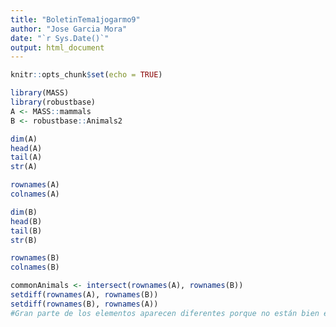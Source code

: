 ```yaml
---
title: "BoletinTema1jogarmo9"
author: "Jose Garcia Mora"
date: "`r Sys.Date()`"
output: html_document
---
```


```r
knitr::opts_chunk$set(echo = TRUE)
```

```r
library(MASS)
library(robustbase)
A <- MASS::mammals
B <- robustbase::Animals2

dim(A)
head(A)
tail(A)
str(A)

rownames(A)
colnames(A)

dim(B)
head(B)
tail(B)
str(B)

rownames(B)
colnames(B)

commonAnimals <- intersect(rownames(A), rownames(B))
setdiff(rownames(A), rownames(B))
setdiff(rownames(B), rownames(A))
#Gran parte de los elementos aparecen diferentes porque no están bien escritos.
```

